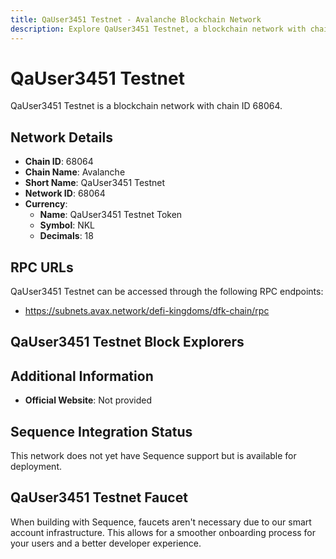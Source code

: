 ```yaml
--- 
title: QaUser3451 Testnet - Avalanche Blockchain Network
description: Explore QaUser3451 Testnet, a blockchain network with chain ID 68064. Learn about its native currency, QaUser3451 Testnet Token, and how to interact with the network.
---
```


# QaUser3451 Testnet

QaUser3451 Testnet is a blockchain network with chain ID 68064.

## Network Details

- **Chain ID**: 68064
- **Chain Name**: Avalanche
- **Short Name**: QaUser3451 Testnet
- **Network ID**: 68064
- **Currency**: 
  - **Name**: QaUser3451 Testnet Token
  - **Symbol**: NKL
  - **Decimals**: 18

## RPC URLs

QaUser3451 Testnet can be accessed through the following RPC endpoints:

- https://subnets.avax.network/defi-kingdoms/dfk-chain/rpc

## QaUser3451 Testnet Block Explorers



## Additional Information

- **Official Website**: Not provided

## Sequence Integration Status

This network does not yet have Sequence support but is available for deployment.

## QaUser3451 Testnet Faucet

When building with Sequence, faucets aren't necessary due to our smart account infrastructure. This allows for a smoother onboarding process for your users and a better developer experience.
